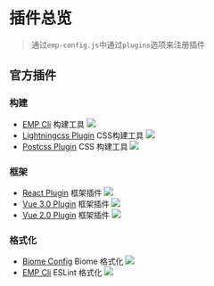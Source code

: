 # 插件总览
> 通过`emp-config.js`中通过`plugins`选项来注册插件

## 官方插件

### 构建
+ [EMP Cli](https://www.npmjs.com/package/@empjs/cli) 构建工具 <img className="inline-block" src="https://img.shields.io/npm/v/@empjs/cli.svg?label=@empjs/cli"/>
+ [Lightningcss Plugin](https://www.npmjs.com/package/@empjs/plugin-lightningcss) CSS构建工具 <img className="inline-block" src="https://img.shields.io/npm/v/@empjs/plugin-lightningcss.svg?label=@empjs/plugin-lightningcss"/>
+ [Postcss Plugin](https://www.npmjs.com/package/@empjs/plugin-postcss) CSS 构建工具 <img className="inline-block" src="https://img.shields.io/npm/v/@empjs/plugin-postcss.svg?label=@empjs/plugin-postcss"/>

### 框架
+ [React Plugin](https://www.npmjs.com/package/@empjs/plugin-react) 框架插件 <img className="inline-block" src="https://img.shields.io/npm/v/@empjs/plugin-react.svg?label=@empjs/plugin-react"/>
+ [Vue 3.0 Plugin](https://www.npmjs.com/package/@empjs/plugin-vue3) 框架插件 <img className="inline-block" src="https://img.shields.io/npm/v/@empjs/plugin-vue3.svg?label=@empjs/plugin-vue3"/>
+ [Vue 2.0 Plugin](https://www.npmjs.com/package/@empjs/plugin-vue2) 框架插件 <img className="inline-block" src="https://img.shields.io/npm/v/@empjs/plugin-vue2.svg?label=@empjs/plugin-vue2"/>

### 格式化
+ [Biome Config](https://www.npmjs.com/package/@empjs/biome-config) Biome 格式化 <img className="inline-block" src="https://img.shields.io/npm/v/@empjs/biome-config.svg?label=@empjs/biome-config"/>
+ [EMP Cli](https://www.npmjs.com/package/@empjs/eslint-config-react) ESLint 格式化 <img className="inline-block" src="https://img.shields.io/npm/v/@empjs/eslint-config-react.svg?label=@empjs/eslint-config-react"/>


